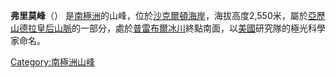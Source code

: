 {{coord|84|17|S|164|20|E|source:GNIS|display=title}}

'''弗里莫峰'''（{{lang-en|Fremouw Peak}}）
是[[南極洲|南極洲]]的山峰，位於[[沙克爾頓海岸|沙克爾頓海岸]]，海拔高度2,550米，屬於[[亞歷山德拉皇后山脈|亞歷山德拉皇后山脈]]的一部分，處於[[普雷布爾冰川|普雷布爾冰川]]終點南面，以[[美國|美國]]研究隊的極光科學家命名。

{{DEFAULTSORT:Fremouw Peak}}
[[Category:南極洲山峰|Category:南極洲山峰]]


{{ShackletonCoast-geo-stub}}